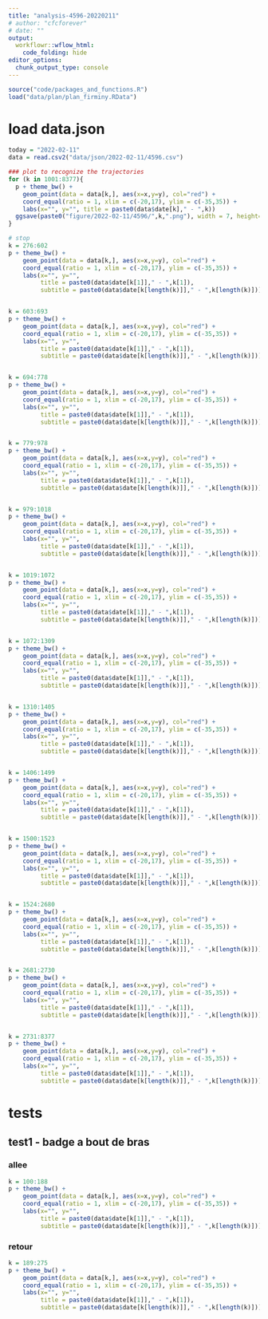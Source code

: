 ```yaml
---
title: "analysis-4596-20220211"
# author: "cfcforever"
# date: ""
output: 
  workflowr::wflow_html:
    code_folding: hide
editor_options:
  chunk_output_type: console
---
```


```r
source("code/packages_and_functions.R")
load("data/plan/plan_firminy.RData")
```


# load data.json
```r
today = "2022-02-11"
data = read.csv2("data/json/2022-02-11/4596.csv")
```

```r
### plot to recognize the trajectories
for (k in 1001:8377){
  p + theme_bw() + 
    geom_point(data = data[k,], aes(x=x,y=y), col="red") +
    coord_equal(ratio = 1, xlim = c(-20,17), ylim = c(-35,35)) +
    labs(x="", y="", title = paste0(data$date[k]," - ",k))
  ggsave(paste0("figure/2022-02-11/4596/",k,".png"), width = 7, height=11)
}

# stop
k = 276:602
p + theme_bw() + 
    geom_point(data = data[k,], aes(x=x,y=y), col="red") +
    coord_equal(ratio = 1, xlim = c(-20,17), ylim = c(-35,35)) +
    labs(x="", y="", 
         title = paste0(data$date[k[1]]," - ",k[1]),
         subtitle = paste0(data$date[k[length(k)]]," - ",k[length(k)]))


k = 603:693
p + theme_bw() + 
    geom_point(data = data[k,], aes(x=x,y=y), col="red") +
    coord_equal(ratio = 1, xlim = c(-20,17), ylim = c(-35,35)) +
    labs(x="", y="", 
         title = paste0(data$date[k[1]]," - ",k[1]),
         subtitle = paste0(data$date[k[length(k)]]," - ",k[length(k)]))


k = 694:778
p + theme_bw() + 
    geom_point(data = data[k,], aes(x=x,y=y), col="red") +
    coord_equal(ratio = 1, xlim = c(-20,17), ylim = c(-35,35)) +
    labs(x="", y="", 
         title = paste0(data$date[k[1]]," - ",k[1]),
         subtitle = paste0(data$date[k[length(k)]]," - ",k[length(k)]))


k = 779:978
p + theme_bw() + 
    geom_point(data = data[k,], aes(x=x,y=y), col="red") +
    coord_equal(ratio = 1, xlim = c(-20,17), ylim = c(-35,35)) +
    labs(x="", y="", 
         title = paste0(data$date[k[1]]," - ",k[1]),
         subtitle = paste0(data$date[k[length(k)]]," - ",k[length(k)]))


k = 979:1018
p + theme_bw() + 
    geom_point(data = data[k,], aes(x=x,y=y), col="red") +
    coord_equal(ratio = 1, xlim = c(-20,17), ylim = c(-35,35)) +
    labs(x="", y="", 
         title = paste0(data$date[k[1]]," - ",k[1]),
         subtitle = paste0(data$date[k[length(k)]]," - ",k[length(k)]))


k = 1019:1072
p + theme_bw() + 
    geom_point(data = data[k,], aes(x=x,y=y), col="red") +
    coord_equal(ratio = 1, xlim = c(-20,17), ylim = c(-35,35)) +
    labs(x="", y="", 
         title = paste0(data$date[k[1]]," - ",k[1]),
         subtitle = paste0(data$date[k[length(k)]]," - ",k[length(k)]))


k = 1072:1309
p + theme_bw() + 
    geom_point(data = data[k,], aes(x=x,y=y), col="red") +
    coord_equal(ratio = 1, xlim = c(-20,17), ylim = c(-35,35)) +
    labs(x="", y="", 
         title = paste0(data$date[k[1]]," - ",k[1]),
         subtitle = paste0(data$date[k[length(k)]]," - ",k[length(k)]))


k = 1310:1405
p + theme_bw() + 
    geom_point(data = data[k,], aes(x=x,y=y), col="red") +
    coord_equal(ratio = 1, xlim = c(-20,17), ylim = c(-35,35)) +
    labs(x="", y="", 
         title = paste0(data$date[k[1]]," - ",k[1]),
         subtitle = paste0(data$date[k[length(k)]]," - ",k[length(k)]))


k = 1406:1499
p + theme_bw() + 
    geom_point(data = data[k,], aes(x=x,y=y), col="red") +
    coord_equal(ratio = 1, xlim = c(-20,17), ylim = c(-35,35)) +
    labs(x="", y="", 
         title = paste0(data$date[k[1]]," - ",k[1]),
         subtitle = paste0(data$date[k[length(k)]]," - ",k[length(k)]))


k = 1500:1523
p + theme_bw() + 
    geom_point(data = data[k,], aes(x=x,y=y), col="red") +
    coord_equal(ratio = 1, xlim = c(-20,17), ylim = c(-35,35)) +
    labs(x="", y="", 
         title = paste0(data$date[k[1]]," - ",k[1]),
         subtitle = paste0(data$date[k[length(k)]]," - ",k[length(k)]))


k = 1524:2680
p + theme_bw() + 
    geom_point(data = data[k,], aes(x=x,y=y), col="red") +
    coord_equal(ratio = 1, xlim = c(-20,17), ylim = c(-35,35)) +
    labs(x="", y="", 
         title = paste0(data$date[k[1]]," - ",k[1]),
         subtitle = paste0(data$date[k[length(k)]]," - ",k[length(k)]))


k = 2681:2730
p + theme_bw() + 
    geom_point(data = data[k,], aes(x=x,y=y), col="red") +
    coord_equal(ratio = 1, xlim = c(-20,17), ylim = c(-35,35)) +
    labs(x="", y="", 
         title = paste0(data$date[k[1]]," - ",k[1]),
         subtitle = paste0(data$date[k[length(k)]]," - ",k[length(k)]))


k = 2731:8377
p + theme_bw() + 
    geom_point(data = data[k,], aes(x=x,y=y), col="red") +
    coord_equal(ratio = 1, xlim = c(-20,17), ylim = c(-35,35)) +
    labs(x="", y="", 
         title = paste0(data$date[k[1]]," - ",k[1]),
         subtitle = paste0(data$date[k[length(k)]]," - ",k[length(k)]))
```


# tests {.tabset .tabset-pills}
## test1 - badge a bout de bras{.tabset .tabset-pills}
### allee
```r
k = 100:188
p + theme_bw() + 
    geom_point(data = data[k,], aes(x=x,y=y), col="red") +
    coord_equal(ratio = 1, xlim = c(-20,17), ylim = c(-35,35)) +
    labs(x="", y="", 
         title = paste0(data$date[k[1]]," - ",k[1]),
         subtitle = paste0(data$date[k[length(k)]]," - ",k[length(k)]))
```

### retour
```r
k = 189:275
p + theme_bw() + 
    geom_point(data = data[k,], aes(x=x,y=y), col="red") +
    coord_equal(ratio = 1, xlim = c(-20,17), ylim = c(-35,35)) +
    labs(x="", y="", 
         title = paste0(data$date[k[1]]," - ",k[1]),
         subtitle = paste0(data$date[k[length(k)]]," - ",k[length(k)]))
```

